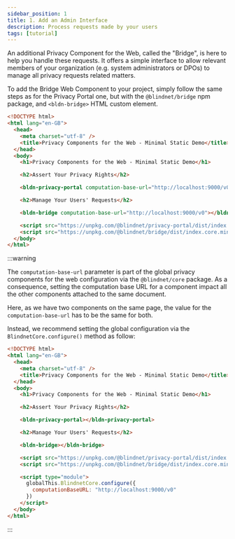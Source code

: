 ```yaml
---
sidebar_position: 1
title: 1. Add an Admin Interface
description: Process requests made by your users
tags: [tutorial]
---
```


An additional Privacy Component for the Web, called the "Bridge", is here to help you handle these requests.
It offers a simple interface to allow relevant members of your organization (e.g. system administrators or DPOs) to manage all privacy requests related matters.

To add the Bridge Web Component to your project, simply follow the same steps as for the Privacy Portal one, but with the `@blindnet/bridge` npm package, and `<bldn-bridge>` HTML custom element.

```html
<!DOCTYPE html>
<html lang="en-GB">
  <head>
    <meta charset="utf-8" />
    <title>Privacy Components for the Web - Minimal Static Demo</title>
  </head>
  <body>
    <h1>Privacy Components for the Web - Minimal Static Demo</h1>

    <h2>Assert Your Privacy Rights</h2>

    <bldn-privacy-portal computation-base-url="http://localhost:9000/v0"></bldn-privacy-portal>

    <h2>Manage Your Users' Requests</h2>

    <bldn-bridge computation-base-url="http://localhost:9000/v0"></bldn-bridge>

    <script src="https://unpkg.com/@blindnet/privacy-portal/dist/index.core.min.js?module" type="module" ></script>
    <script src="https://unpkg.com/@blindnet/bridge/dist/index.core.min.js?module" type="module" ></script>
  </body>
</html>
```

:::warning

The `computation-base-url` parameter is part of the global privacy components for the web configuration via the `@blindnet/core` package.
As a consequence, setting the computation base URL for a component impact all the other components attached to the same document.

Here, as we have two components on the same page, the value for the `computation-base-url` has to be the same for both.

Instead, we recommend setting the global configuration via the `BlindnetCore.configure()` method as follow:

```html
<!DOCTYPE html>
<html lang="en-GB">
  <head>
    <meta charset="utf-8" />
    <title>Privacy Components for the Web - Minimal Static Demo</title>
  </head>
  <body>
    <h1>Privacy Components for the Web - Minimal Static Demo</h1>

    <h2>Assert Your Privacy Rights</h2>

    <bldn-privacy-portal></bldn-privacy-portal>

    <h2>Manage Your Users' Requests</h2>

    <bldn-bridge></bldn-bridge>

    <script src="https://unpkg.com/@blindnet/privacy-portal/dist/index.core.min.js?module" type="module" ></script>
    <script src="https://unpkg.com/@blindnet/bridge/dist/index.core.min.js?module" type="module" ></script>

    <script type="module">
      globalThis.BlindnetCore.configure({
        computationBaseURL: "http://localhost:9000/v0"
      })
    </script>
  </body>
</html>
```

:::

<!-- TODO: add link to API doc and more details -->
